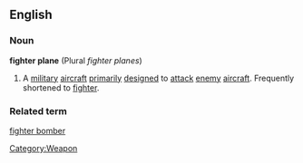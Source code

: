 ==English==
===Noun===
'''fighter plane''' (Plural ''fighter planes'')
# A [[military]] [[aircraft]] [[primarily]] [[designed]] to [[attack]] [[enemy]] [[aircraft]]. Frequently shortened to [[fighter]]. 

===Related term===
[[fighter bomber]]
[[Category:Weapon]]